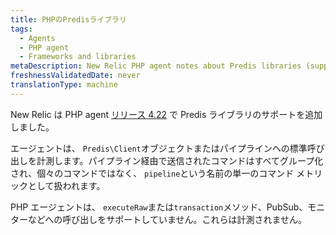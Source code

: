 ```yaml
---
title: PHPのPredisライブラリ
tags:
  - Agents
  - PHP agent
  - Frameworks and libraries
metaDescription: New Relic PHP agent notes about Predis libraries (supported as of PHP agent release 4.22).
freshnessValidatedDate: never
translationType: machine
---
```


New Relic は PHP agent [リリース 4.22](/docs/release-notes/agent-release-notes/php-release-notes/php-agent-422099) で Predis ライブラリのサポートを追加しました。

エージェントは、 `Predis\Client`オブジェクトまたはパイプラインへの標準呼び出しを計測します。パイプライン経由で送信されたコマンドはすべてグループ化され、個々のコマンドではなく、 `pipeline`という名前の単一のコマンド メトリックとして扱われます。

PHP エージェントは、 `executeRaw`または`transaction`メソッド、PubSub、モニターなどへの呼び出しをサポートしていません。これらは計測されません。
